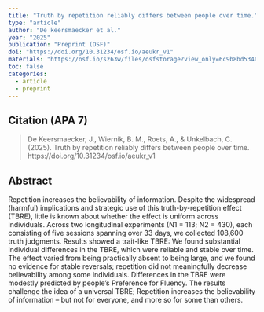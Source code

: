 ```yaml
---
title: "Truth by repetition reliably differs between people over time."
type: "article"
author: "De keersmaecker et al."
year: "2025"
publication: "Preprint (OSF)"
doi: "https://doi.org/10.31234/osf.io/aeukr_v1"
materials: "https://osf.io/sz63w/files/osfstorage?view_only=6c9b8bd534644bc382849aaea9e153ee#"
toc: false
categories:
  - article
  - preprint
---
```


## Citation (APA 7)

> De Keersmaecker, J., Wiernik, B. M., Roets, A., & Unkelbach, C. (2025). Truth by repetition reliably differs between people over time. https://doi.org/10.31234/osf.io/aeukr_v1

## Abstract

Repetition increases the believability of information. Despite the widespread (harmful) implications and strategic use of this truth-by-repetition effect (TBRE), little is known about whether the effect is uniform across individuals. Across two longitudinal experiments (N1 = 113; N2 = 430), each consisting of five sessions spanning over 33 days, we collected 108,600 truth judgments. Results showed a trait-like TBRE: We found substantial individual differences in the TBRE, which were reliable and stable over time. The effect varied from being practically absent to being large, and we found no evidence for stable reversals; repetition did not meaningfully decrease believability among some individuals. Differences in the TBRE were modestly predicted by people’s Preference for Fluency. The results challenge the idea of a universal TBRE; Repetition increases the believability of information – but not for everyone, and more so for some than others.
